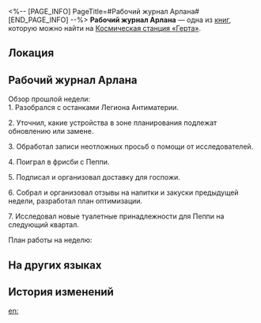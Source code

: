 <%-- [PAGE_INFO]
PageTitle=#Рабочий журнал Арлана#
[END_PAGE_INFO] --%>
{{Дополнить}}
{{Книга Инфобокс
|id           = 149
|partIds      = 190302
|Название     = 
|Изображение  = Журнал с КСГ.png
|Мир          = Космическая станция «Герта»
|Томов        = 1
|Автор        = <!--нужно добавить-->
|Описание     = Записи о работе Арлана за последние две недели.
|Том1         = {{tx}}
|Источник1    = {{tx|Отсутствует источник}}
|Персонажи    = 
|Фракции      = 
}}
'''Рабочий журнал Арлана''' — одна из [[Книги|книг]], которую можно найти на [[Космическая станция «Герта»]].

==Локация==
{{Отметка карты|<!--название карты-->|<!--id отметки-->}}

==Рабочий журнал Арлана==
Обзор прошлой недели:<br />
1. Разобрался с останками Легиона Антиматерии.

2. Уточнил, какие устройства в зоне планирования подлежат обновлению или замене.

3. Обработал записи неотложных просьб о помощи от исследователей.

4. Поиграл в фрисби с Пеппи.

5. Подписал и организовал доставку для госпожи.

6. Собрал и организовал отзывы на напитки и закуски предыдущей недели, разработал план оптимизации.

7. Исследовал новые туалетные принадлежности для Пеппи на следующий квартал.

План работы на неделю:<br />
{{Цвет|Ключевой|nobold=1|Совершенствование сердца, отражения в зеркале, самого себя.}}

==На других языках==
{{На других языках
|en   = Arlan's Work Log
|zhs  = 阿兰工作记录
|zht  = 阿蘭工作紀錄
|ja   = アーランの業務記録
|ko   = 아를란의 업무 기록
|es   = Registro de trabajo de Arlan
|fr   = Journal de travail d'Arlan
|ru   = Рабочий журнал Арлана
|th   = บันทึกการทำงานของ Arlan
|vi   = Ghi Chép Công Việc Của Arlan
|de   = Arlans Arbeitsprotokoll
|id   = Catatan Kerja Arlan
|pt   = Registro de Trabalho de Arlan
}}

==История изменений==
{{История изменений|3.5}}

[[en:]]